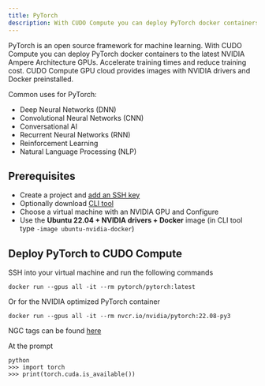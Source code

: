 ```yaml
---
title: PyTorch
description: With CUDO Compute you can deploy PyTorch docker containers to the latest NVIDIA Ampere Architecture GPUs.
---
```


PyTorch is an open source framework for machine learning. With CUDO Compute you can deploy PyTorch docker containers to the latest NVIDIA Ampere Architecture GPUs. Accelerate training times and reduce training cost.
CUDO Compute GPU cloud provides images with NVIDIA drivers and Docker preinstalled.

Common uses for PyTorch:

- Deep Neural Networks (DNN)
- Convolutional Neural Networks (CNN)
- Conversational AI
- Recurrent Neural Networks (RNN)
- Reinforcement Learning
- Natural Language Processing (NLP)

## Prerequisites

- Create a project and [add an SSH key](/docs/tutorials/how-to-generate-ssh-keys)
- Optionally download [CLI tool](/cli-tool)
- Choose a virtual machine with an NVIDIA GPU and Configure
- Use the **Ubuntu 22.04 + NVIDIA drivers + Docker** image (in CLI tool type `-image ubuntu-nvidia-docker`)

## Deploy PyTorch to CUDO Compute

SSH into your virtual machine and run the following commands

```shell
docker run --gpus all -it --rm pytorch/pytorch:latest
```

Or for the NVIDIA optimized PyTorch container

```shell
docker run --gpus all -it --rm nvcr.io/nvidia/pytorch:22.08-py3
```

NGC tags can be found [here](https://catalog.ngc.nvidia.com/orgs/nvidia/containers/pytorch/tags)

At the prompt

```shell
python
>>> import torch
>>> print(torch.cuda.is_available())
```

